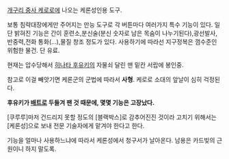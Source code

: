 [[개구리 중사 케로로]]에 나오는 케론성인용 도구.

보통 침략대장에게만 주어지는 만능 도구로 각 버튼마다 여러가지 특수 기능이 있다.
일단 밝혀진 기능은 간이 훈련소,분신술(분신 숫자로 남은 목숨이 나누기된다),광선발사,반중력,전화 통화(...),물질 창조 정도가 있다.
사용하기에 따라선 지구정복은 껌수준인 위험한 물건. 단 유료.

현재는 압수당해서 [[히나타 후유키]]의 자물쇠 달린 맨 밑칸 서랍에 봉인중.

참고로 이걸 빼앗기면 케론군의 군법에 따라서 '''사형'''. 케로로 소대의 앞날이 심히 걱정된다.

'''후유키가 [[배트]]로 두들겨 팬 것 때문에, 몇몇 기능은 고장났다.'''

[쿠루루]마저 건드리지 못할 정도의 [블랙박스]로 감추어진진 것이라 고치기 위해서는 [케론성]으로 보내 전문 기술자에게 맡겨야 한다고 한다.

기능을 얼마나 사용하느냐에 따라서 케론성에서 청구서가 날아온다. 남용은 카드빚의 근원이니 하지 말도록.
